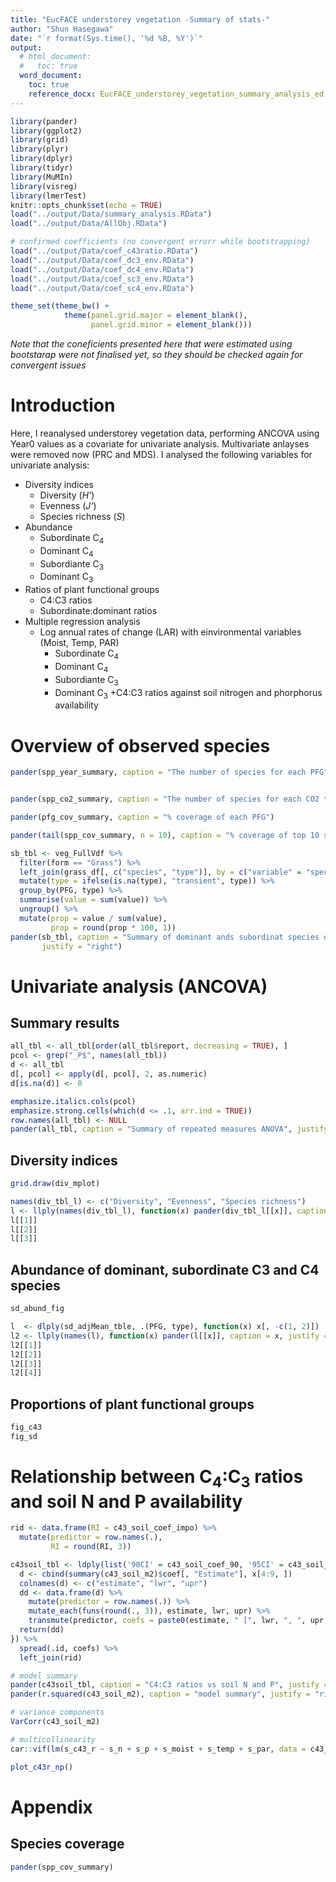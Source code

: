 ```yaml
---
title: "EucFACE understorey vegetation -Summary of stats-"
author: "Shun Hasegawa"
date: "`r format(Sys.time(), '%d %B, %Y')`"
output:
  # html_document:
  #   toc: true
  word_document:
    toc: true
    reference_docx: EucFACE_understorey_vegetation_summary_analysis_ed.docx
---
```


```r
library(pander)
library(ggplot2)
library(grid)
library(plyr)
library(dplyr)
library(tidyr)
library(MuMIn)
library(visreg)
library(lmerTest)
knitr::opts_chunk$set(echo = TRUE)
load("../output/Data/summary_analysis.RData")
load("../output/Data/AllObj.RData")

# confirmed coefficients (no convergent errorr while bootstrapping)
load("../output/Data/coef_c43ratio.RData")
load("../output/Data/coef_dc3_env.RData")
load("../output/Data/coef_dc4_env.RData")
load("../output/Data/coef_sc3_env.RData")
load("../output/Data/coef_sc4_env.RData")

theme_set(theme_bw() + 
            theme(panel.grid.major = element_blank(), 
                  panel.grid.minor = element_blank()))

```

*Note that the coneficients presented here that were estimated using bootstarap were not finalised yet, so they should be checked again for convergent issues*

# Introduction

Here, I reanalysed understorey vegetation data, performing ANCOVA using Year0 values as a covariate for univariate analysis. Multivariate anlayses were removed now (PRC and MDS). I analysed the following variables for univariate analysis:

* Diversity indices
    + Diversity (*H'*)
    + Evenness (*J'*)
    + Species richness (*S*)
* Abundance
    + Subordinate C~4~
    + Dominant C~4~
    + Subordiante C~3~
    + Dominant C~3~
* Ratios of plant functional groups
    + C4:C3 ratios
    + Subordinate:dominant ratios
* Multiple regression analysis 
    + Log annual rates of change (LAR) with einvironmental variables (Moist, Temp, PAR)
        + Subordinate C~4~
        + Dominant C~4~
        + Subordiante C~3~
        + Dominant C~3~
    +C4:C3 ratios against soil nitrogen and phorphorus availability





# Overview of observed species

```r
pander(spp_year_summary, caption = "The number of species for each PFG")


pander(spp_co2_summary, caption = "The number of species for each CO2 treatment. Total number of species for each treatment (tot_), uniquely found ones (uni_) and commonly found in both CO2 treatments (common)", justify = "right")

pander(pfg_cov_summary, caption = "% coverage of each PFG")

pander(tail(spp_cov_summary, n = 10), caption = "% coverage of top 10 species")

sb_tbl <- veg_FullVdf %>% 
  filter(form == "Grass") %>% 
  left_join(grass_df[, c("species", "type")], by = c("variable" = "species")) %>% 
  mutate(type = ifelse(is.na(type), "transient", type)) %>% 
  group_by(PFG, type) %>% 
  summarise(value = sum(value)) %>% 
  ungroup() %>% 
  mutate(prop = value / sum(value),
         prop = round(prop * 100, 1))
pander(sb_tbl, caption = "Summary of dominant ands subordinat species of graminoids",
       justify = "right")

```



# Univariate analysis (ANCOVA)

## Summary results

```r
all_tbl <- all_tbl[order(all_tbl$report, decreasing = TRUE), ]
pcol <- grep("_P$", names(all_tbl))
d <- all_tbl
d[, pcol] <- apply(d[, pcol], 2, as.numeric)
d[is.na(d)] <- 0

emphasize.italics.cols(pcol)
emphasize.strong.cells(which(d <= .1, arr.ind = TRUE))
row.names(all_tbl) <- NULL
pander(all_tbl, caption = "Summary of repeated measures ANOVA", justify = "right", split.table = Inf, keep.line.breaks = TRUE)

```


## Diversity indices


```r
grid.draw(div_mplot)
```


```r
names(div_tbl_l) <- c("Diversity", "Evenness", "Species richness")
l <- llply(names(div_tbl_l), function(x) pander(div_tbl_l[[x]], caption = x, justify = "right"))
l[[1]]
l[[2]]
l[[3]]
```




## Abundance of dominant, subordinate C3 and C4 species


```r
sd_abund_fig
```


```r
l  <- dlply(sd_adjMean_tble, .(PFG, type), function(x) x[, -c(1, 2)])
l2 <- llply(names(l), function(x) pander(l[[x]], caption = x, justify = "right"))
l2[[1]]
l2[[2]]
l2[[3]]
l2[[4]]
```



## Proportions of plant functional groups


```r
fig_c43
fig_sd
```



# Relationship between C~4~:C~3~ ratios and soil N and P availability
```r
rid <- data.frame(RI = c43_soil_coef_impo) %>%
  mutate(predictor = row.names(.),
         RI = round(RI, 3))

c43soil_tbl <- ldply(list('90CI' = c43_soil_coef_90, '95CI' = c43_soil_coef), function(x){
  d <- cbind(summary(c43_soil_m2)$coef[, "Estimate"], x[4:9, ])
  colnames(d) <- c("estimate", "lwr", "upr")
  dd <- data.frame(d) %>%
    mutate(predictor = row.names(.)) %>%
    mutate_each(funs(round(., 3)), estimate, lwr, upr) %>%
    transmute(predictor, coefs = paste0(estimate, " [", lwr, ", ", upr, "]"))
  return(dd)
}) %>%
  spread(.id, coefs) %>%
  left_join(rid)

# model summary
pander(c43soil_tbl, caption = "C4:C3 ratios vs soil N and P", justify = "right")
pander(r.squared(c43_soil_m2), caption = "model summary", justify = "right")

# variance components
VarCorr(c43_soil_m2)

# multicollinearity
car::vif(lm(s_c43_r ~ s_n + s_p + s_moist + s_temp + s_par, data = c43_ratio_iem))

```

```r
plot_c43r_np()
```




# Appendix

## Species coverage
```r
pander(spp_cov_summary)
```

